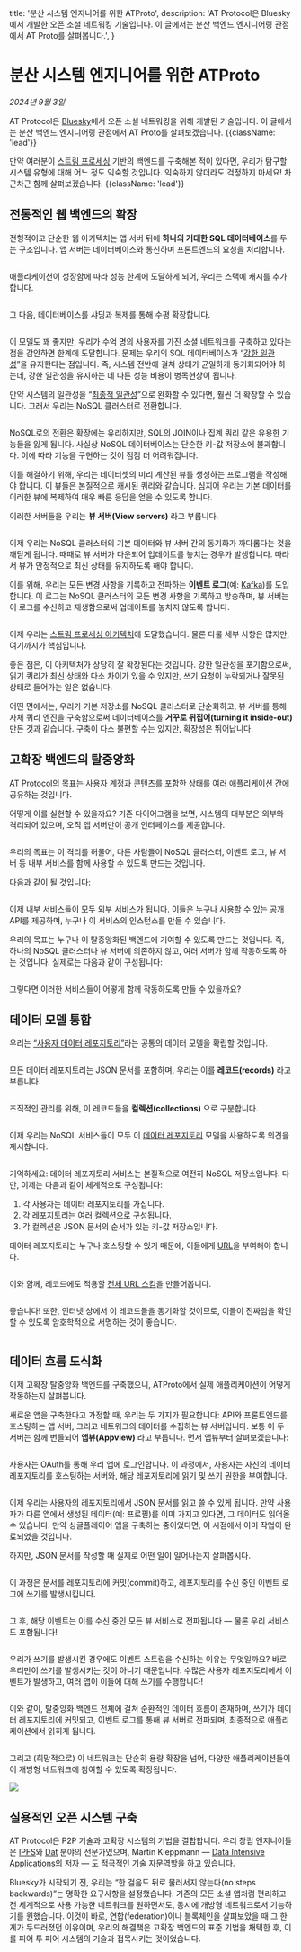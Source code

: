 
  title: '분산 시스템 엔지니어를 위한 ATProto',
  description:
    'AT Protocol은 Bluesky에서 개발한 오픈 소셜 네트워킹 기술입니다. 이 글에서는 분산 백엔드 엔지니어링 관점에서 AT Proto를 살펴봅니다.',
}

# 분산 시스템 엔지니어를 위한 ATProto

*2024년 9월 3일*

AT Protocol은 [Bluesky](https://bsky.app)에서 오픈 소셜 네트워킹을 위해 개발된 기술입니다. 이 글에서는 분산 백엔드 엔지니어링 관점에서 AT Proto를 살펴보겠습니다. {{className: 'lead'}}

만약 여러분이 [스트림 프로세싱](https://milinda.pathirage.org/kappa-architecture.com/) 기반의 백엔드를 구축해본 적이 있다면, 우리가 탐구할 시스템 유형에 대해 어느 정도 익숙할 것입니다. 익숙하지 않더라도 걱정하지 마세요! 차근차근 함께 살펴보겠습니다. {{className: 'lead'}}

## 전통적인 웹 백엔드의 확장

전형적이고 단순한 웹 아키텍처는 앱 서버 뒤에 **하나의 거대한 SQL 데이터베이스**를 두는 구조입니다. 앱 서버는 데이터베이스와 통신하며 프론트엔드의 요청을 처리합니다.

<Container>
  <Image src={image1} alt="" className="w-full dark:invert max-w-md mx-auto" />
</Container>

애플리케이션이 성장함에 따라 성능 한계에 도달하게 되어, 우리는 스택에 캐시를 추가합니다.

<Container>
  <Image src={image2} alt="" className="w-full dark:invert max-w-2xl mx-auto" />
</Container>

그 다음, 데이터베이스를 샤딩과 복제를 통해 수평 확장합니다.

<Container>
  <Image src={image3} alt="" className="w-full dark:invert max-w-xl mx-auto" />
</Container>

이 모델도 꽤 좋지만, 우리가 수억 명의 사용자를 가진 소셜 네트워크를 구축하고 있다는 점을 감안하면 한계에 도달합니다. 문제는 우리의 SQL 데이터베이스가 “[강한 일관성](https://en.wikipedia.org/wiki/Strong_consistency)”을 유지한다는 점입니다. 즉, 시스템 전반에 걸쳐 상태가 균일하게 동기화되어야 하는데, 강한 일관성을 유지하는 데 따른 성능 비용이 병목현상이 됩니다.

만약 시스템의 일관성을 “[최종적 일관성](https://en.wikipedia.org/wiki/Eventual_consistency)”으로 완화할 수 있다면, 훨씬 더 확장할 수 있습니다. 그래서 우리는 NoSQL 클러스터로 전환합니다.

<Container>
  <Image src={image4} alt="" className="w-full dark:invert max-w-lg mx-auto" />
</Container>

NoSQL로의 전환은 확장에는 유리하지만, SQL의 JOIN이나 집계 쿼리 같은 유용한 기능들을 잃게 됩니다. 사실상 NoSQL 데이터베이스는 단순한 키-값 저장소에 불과합니다. 이에 따라 기능을 구현하는 것이 점점 더 어려워집니다.

이를 해결하기 위해, 우리는 데이터셋의 미리 계산된 뷰를 생성하는 프로그램을 작성해야 합니다. 이 뷰들은 본질적으로 캐시된 쿼리와 같습니다. 심지어 우리는 기본 데이터를 이러한 뷰에 복제하여 매우 빠른 응답을 얻을 수 있도록 합니다.

이러한 서버들을 우리는 **뷰 서버(View servers)** 라고 부릅니다.

<Container>
  <Image src={image5} alt="" className="w-full dark:invert" />
</Container>

이제 우리는 NoSQL 클러스터의 기본 데이터와 뷰 서버 간의 동기화가 까다롭다는 것을 깨닫게 됩니다. 때때로 뷰 서버가 다운되어 업데이트를 놓치는 경우가 발생합니다. 따라서 뷰가 안정적으로 최신 상태를 유지하도록 해야 합니다.

이를 위해, 우리는 모든 변경 사항을 기록하고 전파하는 **이벤트 로그**(예: [Kafka](https://kafka.apache.org/))를 도입합니다. 이 로그는 NoSQL 클러스터의 모든 변경 사항을 기록하고 방송하며, 뷰 서버는 이 로그를 수신하고 재생함으로써 업데이트를 놓치지 않도록 합니다.

<Container>
  <Image src={image6} alt="" className="w-full dark:invert" />
</Container>

이제 우리는 [스트림 프로세싱 아키텍처](https://milinda.pathirage.org/kappa-architecture.com/)에 도달했습니다. 물론 다룰 세부 사항은 많지만, 여기까지가 핵심입니다.

좋은 점은, 이 아키텍처가 상당히 잘 확장된다는 것입니다. 강한 일관성을 포기함으로써, 읽기 쿼리가 최신 상태와 다소 차이가 있을 수 있지만, 쓰기 요청이 누락되거나 잘못된 상태로 들어가는 일은 없습니다.

어떤 면에서는, 우리가 기본 저장소를 NoSQL 클러스터로 단순화하고, 뷰 서버를 통해 자체 쿼리 엔진을 구축함으로써 데이터베이스를 **거꾸로 뒤집어(turning it inside-out)** 만든 것과 같습니다. 구축이 다소 불편할 수는 있지만, 확장성은 뛰어납니다.

## 고확장 백엔드의 탈중앙화

AT Protocol의 목표는 사용자 계정과 콘텐츠를 포함한 상태를 여러 애플리케이션 간에 공유하는 것입니다.

어떻게 이를 실현할 수 있을까요? 기존 다이어그램을 보면, 시스템의 대부분은 외부와 격리되어 있으며, 오직 앱 서버만이 공개 인터페이스를 제공합니다.

<Container>
  <Image src={image7} alt="" className="w-full dark:invert" />
</Container>

우리의 목표는 이 격리를 허물어, 다른 사람들이 NoSQL 클러스터, 이벤트 로그, 뷰 서버 등 내부 서비스를 함께 사용할 수 있도록 만드는 것입니다.

다음과 같이 될 것입니다:

<Container>
  <Image src={image8} alt="" className="w-full dark:invert" />
</Container>

이제 내부 서비스들이 모두 외부 서비스가 됩니다. 이들은 누구나 사용할 수 있는 공개 API를 제공하며, 누구나 이 서비스의 인스턴스를 만들 수 있습니다.

우리의 목표는 누구나 이 탈중앙화된 백엔드에 기여할 수 있도록 만드는 것입니다. 즉, 하나의 NoSQL 클러스터나 뷰 서버에 의존하지 않고, 여러 서버가 함께 작동하도록 하는 것입니다. 실제로는 다음과 같이 구성됩니다:

<Container>
  <Image src={image9} alt="" className="w-full dark:invert" />
</Container>

그렇다면 이러한 서비스들이 어떻게 함께 작동하도록 만들 수 있을까요?

## 데이터 모델 통합

우리는 [“사용자 데이터 레포지토리”](/guides/data-repos)라는 공통의 데이터 모델을 확립할 것입니다.

<Container>
  <Image src={image10} alt="" className="w-full dark:invert max-w-72 mx-auto" />
</Container>

모든 데이터 레포지토리는 JSON 문서를 포함하며, 우리는 이를 **레코드(records)** 라고 부릅니다.

<Container>
  <Image src={image11} alt="" className="w-full dark:invert max-w-lg mx-auto" />
</Container>

조직적인 관리를 위해, 이 레코드들을 **컬렉션(collections)** 으로 구분합니다.

<Container>
  <Image src={image12} alt="" className="w-full dark:invert max-w-lg mx-auto" />
</Container>

이제 우리는 NoSQL 서비스들이 모두 이 [데이터 레포지토리](/guides/data-repos) 모델을 사용하도록 의견을 제시합니다.

<Container>
  <Image src={image13} alt="" className="w-full dark:invert" />
</Container>

기억하세요: 데이터 레포지토리 서비스는 본질적으로 여전히 NoSQL 저장소입니다. 다만, 이제는 다음과 같이 체계적으로 구성됩니다:

1. 각 사용자는 데이터 레포지토리를 가집니다.
2. 각 레포지토리는 여러 컬렉션으로 구성됩니다.
3. 각 컬렉션은 JSON 문서의 순서가 있는 키-값 저장소입니다.

데이터 레포지토리는 누구나 호스팅할 수 있기 때문에, 이들에게 [URL](/specs/at-uri-scheme)을 부여해야 합니다.

<Container>
  <Image src={image14} alt="" className="w-full dark:invert max-w-72 mx-auto" />
</Container>

이와 함께, 레코드에도 적용할 [전체 URL 스킴](/specs/at-uri-scheme)을 만들어봅니다.

<Container>
  <Image src={image15} alt="" className="w-full dark:invert max-w-lg mx-auto" />
</Container>

좋습니다! 또한, 인터넷 상에서 이 레코드들을 동기화할 것이므로, 이들이 진짜임을 확인할 수 있도록 암호학적으로 서명하는 것이 좋습니다.

<Container>
  <Image src={image16} alt="" className="w-full dark:invert max-w-lg mx-auto" />
</Container>

## 데이터 흐름 도식화

이제 고확장 탈중앙화 백엔드를 구축했으니, ATProto에서 실제 애플리케이션이 어떻게 작동하는지 살펴봅니다.

새로운 앱을 구축한다고 가정할 때, 우리는 두 가지가 필요합니다: API와 프론트엔드를 호스팅하는 앱 서버, 그리고 네트워크의 데이터를 수집하는 뷰 서버입니다. 보통 이 두 서버는 함께 번들되어 **앱뷰(Appview)** 라고 부릅니다. 먼저 앱뷰부터 살펴보겠습니다:

<Container>
  <Image src={image17} alt="" className="w-full dark:invert max-w-md mx-auto" />
</Container>

사용자는 OAuth를 통해 우리 앱에 로그인합니다. 이 과정에서, 사용자는 자신의 데이터 레포지토리를 호스팅하는 서버와, 해당 레포지토리에 읽기 및 쓰기 권한을 부여합니다.

<Container>
  <Image src={image18} alt="" className="w-full dark:invert max-w-md mx-auto" />
</Container>

이제 우리는 사용자의 레포지토리에서 JSON 문서를 읽고 쓸 수 있게 됩니다. 만약 사용자가 다른 앱에서 생성된 데이터(예: 프로필)를 이미 가지고 있다면, 그 데이터도 읽어올 수 있습니다. 만약 싱글플레이어 앱을 구축하는 중이었다면, 이 시점에서 이미 작업이 완료되었을 것입니다.

하지만, JSON 문서를 작성할 때 실제로 어떤 일이 일어나는지 살펴봅시다.

<Container>
  <Image src={image19} alt="" className="w-full dark:invert max-w-xl mx-auto" />
</Container>

이 과정은 문서를 레포지토리에 커밋(commit)하고, 레포지토리를 수신 중인 이벤트 로그에 쓰기를 발생시킵니다.

<Container>
  <Image src={image20} alt="" className="w-full dark:invert" />
</Container>

그 후, 해당 이벤트는 이를 수신 중인 모든 뷰 서비스로 전파됩니다 — 물론 우리 서비스도 포함됩니다!

<Container>
  <Image src={image21} alt="" className="w-full dark:invert" />
</Container>

우리가 쓰기를 발생시킨 경우에도 이벤트 스트림을 수신하는 이유는 무엇일까요? 바로 우리만이 쓰기를 발생시키는 것이 아니기 때문입니다. 수많은 사용자 레포지토리에서 이벤트가 발생하고, 여러 앱이 이들에 대해 쓰기를 수행합니다!

<Container>
  <Image src={image22} alt="" className="w-full dark:invert max-w-lg mx-auto" />
</Container>

이와 같이, 탈중앙화 백엔드 전체에 걸쳐 순환적인 데이터 흐름이 존재하며, 쓰기가 데이터 레포지토리에 커밋되고, 이벤트 로그를 통해 뷰 서버로 전파되며, 최종적으로 애플리케이션에서 읽히게 됩니다.

<Container>
  <Image src={image23} alt="" className="w-full dark:invert" />
</Container>

그리고 (희망적으로) 이 네트워크는 단순히 용량 확장을 넘어, 다양한 애플리케이션들이 이 개방형 네트워크에 참여할 수 있도록 확장됩니다.

<Container>
  <Image src={image24} className="w-full dark:invert max-w-2xl" />
</Container>

## 실용적인 오픈 시스템 구축

AT Protocol은 P2P 기술과 고확장 시스템의 기법을 결합합니다. 우리 창립 엔지니어들은 [IPFS](https://en.wikipedia.org/wiki/InterPlanetary_File_System)와 [Dat](https://en.wikipedia.org/wiki/Dat_(software)) 분야의 전문가였으며, Martin Kleppmann — [Data Intensive Applications](https://www.oreilly.com/library/view/designing-data-intensive-applications/9781491903063/)의 저자 — 도 적극적인 기술 자문역할을 하고 있습니다.

Bluesky가 시작되기 전, 우리는 “한 걸음도 뒤로 물러서지 않는다(no steps backwards)”는 명확한 요구사항을 설정했습니다. 기존의 모든 소셜 앱처럼 편리하고 전 세계적으로 사용 가능한 네트워크를 원하면서도, 동시에 개방형 네트워크로서 기능하기를 원했습니다. 이것이 바로, 연합(federation)이나 블록체인을 살펴보았을 때 그 한계가 두드러졌던 이유이며, 우리의 해결책은 고확장 백엔드의 표준 기법을 채택한 후, 이를 피어 투 피어 시스템의 기술과 접목시키는 것이었습니다.

<FooterCTA href="/" title="더 알아볼 준비가 되셨나요?" description="사양, 가이드, SDK를 확인해보세요." />
